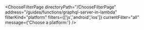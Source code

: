 


<ChooseFilterPage
    directoryPath="/ChooseFilterPage"
    address="/guides/functions/graphql-server-in-lambda"
    filterKind="platform"
    filters={['js','android','ios']}
    currentFilter="all"
    message={'Choose a platform:'}
/>
